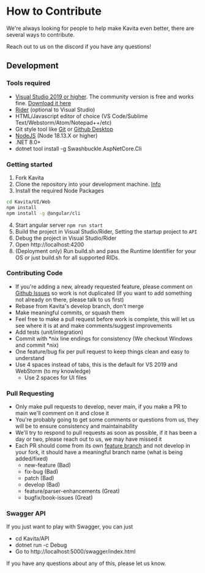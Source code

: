 
# How to Contribute #

We're always looking for people to help make Kavita even better, there are several ways to contribute.

<Callout type="info">
	Reach out to us on the discord if you have any questions!
</Callout>

## Development

### Tools required
- [Visual Studio 2019 or higher](https://www.visualstudio.com/vs/).  The community version is free and works fine. [Download it here](https://www.visualstudio.com/downloads/)
- [Rider](https://www.jetbrains.com/rider/) (optional to Visual Studio)   
- HTML/Javascript editor of choice (VS Code/Sublime Text/Webstorm/Atom/Notepad++/etc)
- Git style tool like [Git](https://git-scm.com/downloads) or [Github Desktop](https://desktop.github.com/)
- [NodeJS](https://nodejs.org/en/download/) (Node 18.13.X or higher)
- .NET 8.0+
- dotnet tool install -g Swashbuckle.AspNetCore.Cli

### Getting started

1. Fork Kavita
2. Clone the repository into your development machine. [Info](https://docs.github.com/en/github/creating-cloning-and-archiving-repositories/cloning-a-repository-from-github)
3. Install the required Node Packages

```bash
cd Kavita/UI/Web
npm install
npm install -g @angular/cli
```

4. Start angular server `npm run start`
5. Build the project in Visual Studio/Rider, Setting the startup project to `API`
6. Debug the project in Visual Studio/Rider
7. Open http://localhost:4200
8. (Deployment only) Run build.sh and pass the Runtime Identifier for your OS or just build.sh for all supported RIDs.


### Contributing Code
- If you're adding a new, already requested feature, please comment on [Github Issues](https://github.com/Kareadita/Kavita/issues "GitHub Issues") so work is not duplicated (If you want to add something not already on there, please talk to us first)
- Rebase from Kavita's develop branch, don't merge
- Make meaningful commits, or squash them
- Feel free to make a pull request before work is complete, this will let us see where it is at and make comments/suggest improvements
- Add tests (unit/integration)
- Commit with *nix line endings for consistency (We checkout Windows and commit *nix)
- One feature/bug fix per pull request to keep things clean and easy to understand
- Use 4 spaces instead of tabs, this is the default for VS 2019 and WebStorm (to my knowledge)
    - Use 2 spaces for UI files

### Pull Requesting
- Only make pull requests to develop, never main, if you make a PR to main we'll comment on it and close it
- You're probably going to get some comments or questions from us, they will be to ensure consistency and maintainability
- We'll try to respond to pull requests as soon as possible, if it has been a day or two, please reach out to us, we may have missed it
- Each PR should come from its own [feature branch](http://martinfowler.com/bliki/FeatureBranch.html) and not develop in your fork, it should have a meaningful branch name (what is being added/fixed)
    - new-feature (Bad)
    - fix-bug (Bad)
    - patch (Bad)
    - develop (Bad)
    - feature/parser-enhancements (Great)
    - bugfix/book-issues (Great)

### Swagger API
If you just want to play with Swagger, you can just
- cd Kavita/API
- dotnet run -c Debug
- Go to http://localhost:5000/swagger/index.html

If you have any questions about any of this, please let us know.
